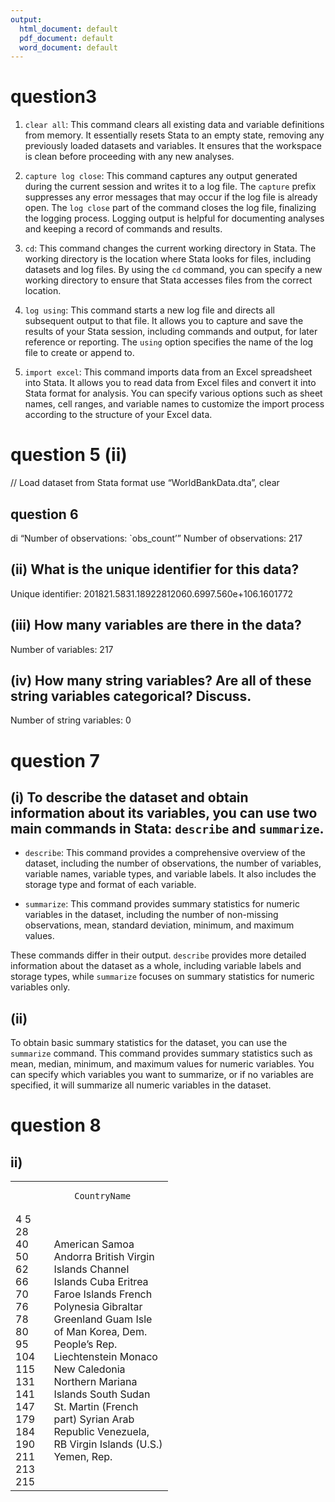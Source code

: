 ```yaml
---
output:
  html_document: default
  pdf_document: default
  word_document: default
---
```

# question3 
1. `clear all`: This command clears all existing data and variable definitions from memory. It essentially resets Stata to an empty state, removing any previously loaded datasets and variables. It ensures that the workspace is clean before proceeding with any new analyses.

2. `capture log close`: This command captures any output generated during the current session and writes it to a log file. The `capture` prefix suppresses any error messages that may occur if the log file is already open. The `log close` part of the command closes the log file, finalizing the logging process. Logging output is helpful for documenting analyses and keeping a record of commands and results.

3. `cd`: This command changes the current working directory in Stata. The working directory is the location where Stata looks for files, including datasets and log files. By using the `cd` command, you can specify a new working directory to ensure that Stata accesses files from the correct location.

4. `log using`: This command starts a new log file and directs all subsequent output to that file. It allows you to capture and save the results of your Stata session, including commands and output, for later reference or reporting. The `using` option specifies the name of the log file to create or append to.

5. `import excel`: This command imports data from an Excel spreadsheet into Stata. It allows you to read data from Excel files and convert it into Stata format for analysis. You can specify various options such as sheet names, cell ranges, and variable names to customize the import process according to the structure of your Excel data.

# question 5 (ii)

// Load dataset from Stata format
use "WorldBankData.dta", clear

## question 6

 di "Number of observations: `obs_count'"
Number of observations: 217

## (ii) What is the unique identifier for this data?

Unique identifier: 201821.5831.18922812060.6997.560e+106.1601772

##  (iii) How many variables are there in the data?

Number of variables: 217

## (iv) How many string variables? Are all of these string variables categorical? Discuss.


Number of string variables: 0

# question 7

## (i) To describe the dataset and obtain information about its variables, you can use two main commands in Stata: `describe` and `summarize`. 

   - `describe`: This command provides a comprehensive overview of the dataset, including the number of observations, the number of variables, variable names, variable types, and variable labels. It also includes the storage type and format of each variable.
   
   - `summarize`: This command provides summary statistics for numeric variables in the dataset, including the number of non-missing observations, mean, standard deviation, minimum, and maximum values.

   These commands differ in their output. `describe` provides more detailed information about the dataset as a whole, including variable labels and storage types, while `summarize` focuses on summary statistics for numeric variables only.



## (ii) 
To obtain basic summary statistics for the dataset, you can use the `summarize` command. This command provides summary statistics such as mean, median, minimum, and maximum values for numeric variables. You can specify which variables you want to summarize, or if no variables are specified, it will summarize all numeric variables in the dataset.


# question 8

## ii)
+-----+-----------------------------+
|     |         CountryName         |
+-----+-----------------------------+
|   4 | American Samoa              |
|   5 | Andorra                     |
|  28 | British Virgin Islands      |
|  40 | Channel Islands             |
|  50 | Cuba                        |
|  62 | Eritrea                     |
|  66 | Faroe Islands               |
|  70 | French Polynesia            |
|  76 | Gibraltar                   |
|  78 | Greenland                   |
|  80 | Guam                        |
|  95 | Isle of Man                 |
| 104 | Korea, Dem. People's Rep.   |
| 115 | Liechtenstein               |
| 131 | Monaco                      |
| 141 | New Caledonia               |
| 147 | Northern Mariana Islands    |
| 179 | South Sudan                 |
| 184 | St. Martin (French part)    |
| 190 | Syrian Arab Republic        |
| 211 | Venezuela, RB               |
| 213 | Virgin Islands (U.S.)       |
| 215 | Yemen, Rep.                 |
+-----+-----------------------------+

     



